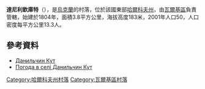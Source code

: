 {{coord|49|48|8|N|35|38|41|E|scale:100000_region:UA|display=title}}

'''達尼利欽庫特'''（{{lang-uk|Данильчин Кут}}），是[[烏克蘭|烏克蘭]]的村落，位於該國東部[[哈爾科夫州|哈爾科夫州]]，由[[瓦爾基區|瓦爾基區]]負責管轄，始建於1804年，面積3.8平方公里，海拔高度183米，2001年人口50，人口密度每平方公里13.3人。

==參考資料==
* [http://gska2.rada.gov.ua/pls/z7502/A005?rdat1=09.01.2009&rf7571=32553 Данильчин Кут]{{dead link|date=2018年4月 |bot=InternetArchiveBot |fix-attempted=yes }}
* [http://weather.in.ua/ua/har'kovskaja/6366 Погода в селі Данильчин Кут]

{{DEFAULTSORT:Данильчин Кут}}
[[Category:哈爾科夫州村落|Category:哈爾科夫州村落]]
[[Category:瓦爾基區村落|Category:瓦爾基區村落]]


{{Kharkiv-geo-stub}}